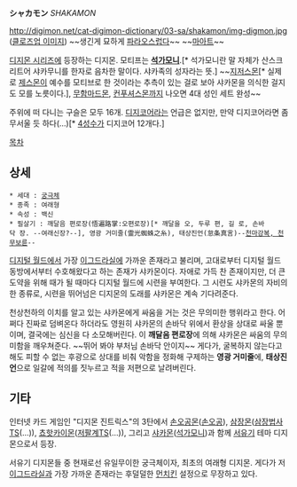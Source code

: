 '''シャカモン''' ''SHAKAMON''

http://digimon.net/cat-digimon-dictionary/03-sa/shakamon/img-digmon.jpg
([http://wikimon.net/images/8/88/Djt-3-081_front.jpg 클로즈업 이미지])
~~생긴게 묘하게 [[파라오]]스럽다~~ ~~[[마아트]]~~

[[디지몬 시리즈]]에 등장하는 디지몬. 모티프는 '''[[석가모니]]'''.[* 석가모니란 말 자체가 산스크리트어 샤카무니를 한자로 음차한 말이다. 샤카족의 성자라는 뜻.] ~~[[예수|지저스몬]][* 실제로 [[제스몬]]이 예수를 모티브로 한 것이라는 추측이 있는 걸로 보아 샤카몬을 의식한 걸지도 모를 노릇이다.], [[무함마드|무함마드몬]], [[공자|컨푸셔스몬]]까지 나오면 4대 성인 세트 완성~~

주위에 떠 다니는 구슬은 모두 16개. [[디지코어]]라는 언급은 없지만, 만약 디지코어라면 좀 무서울 듯 하다(…)[* [[4성수]]가 디지코어 12개다.]

[[목차]]
== 상세 ==
 * 세대 : [[궁극체]]
 * 종족 : 여래형
 * 속성 : 백신
 * 필살기 : 깨달음 편로장(悟遍路掌:오편로장)[* 깨달을 오, 두루 편, 길 로, 손바닥 장. --여래신장?--], 영광 거미줄(霊光蜘蛛之糸), 태상진언(怠条真言)--[[비르고 샤카|천마강복, 천무보륜]]--

[[디지털 월드]]에서 가장 [[이그드라실]]에 가까운 존재라고 불리며, 고대로부터 디지털 월드 동방에서부터 수호해왔다고 하는 존재가 샤카몬이다. 자애로 가득 찬 존재이지만, 더 큰 도약을 위해 때가 될 때마다 디지털 월드에 시련을 부여한다. 그 시련도 샤카몬의 자비의 한 종류로, 시련을 뛰어넘은 디지몬의 도래를 샤카몬은 계속 기다려준다.

천상천하의 이치를 알고 있는 샤카몬에게 싸움을 거는 것은 무의미한 행위라고 한다. 어쩌다 진짜로 덤벼온다 하더라도 영원히 샤카몬의 손바닥 위에서 환상을 상대로 싸울 뿐이며, 결국에는 심신을 다 소모해버린다. 이 '''깨달음 편로장'''에 의해 샤카몬은 싸움의 무의미함을 깨우쳐준다. ~~뛰어 봐야 부처님 손바닥 안이지~~ 게다가, 굴복하지 않는다고 해도 피할 수 없는 후광으로 상대를 비춰 악함을 정화해 구제하는 '''영광 거미줄'''에, '''태상진언'''으로 일갈에 적의를 짓누르고 적을 저편으로 날려버린다.

== 기타 ==
인터넷 카드 게임인 "디지몬 진트릭스"의 3탄에서 [[고쿠우몬|손오공몬]]([[손오공]]), [[산조몬|삼장몬]]([[삼장법사]][[TS]](…)), [[쵸핫카이몬]]([[저팔계]][[TS]](…)), 그리고 [[샤카몬]]([[석가모니]])과 함께 [[서유기]] 테마 디지몬으로서 등장.

서유기 디지몬들 중 현재로선 유일무이한 궁극체이자, 최초의 여래형 디지몬. 게다가 저 [[이그드라실]]과 가장 가까운 존재라는 후덜덜한 [[먼치킨]] 설정으로 무장하고 있다.
